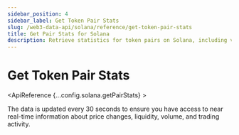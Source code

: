 ```yaml
---
sidebar_position: 4
sidebar_label: Get Token Pair Stats
slug: /web3-data-api/solana/reference/get-token-pair-stats
title: Get Pair Stats for Solana
description: Retrieve statistics for token pairs on Solana, including volume and liquidity data.
---
```




# Get Token Pair Stats <MainnetBadge />

<ApiReference {...config.solana.getPairStats} >
<EthereumApiBanner
  customTitle="Looking for token pair stats on EVM?"
  customText="Access token pair stats on EVM using our API."
  customButtonText="Explore EVM API"
  customButtonLink="/web3-data-api/evm/reference/get-token-pair-stats"
/>

<Admonition type="info" title="Note">

The data is updated every 30 seconds to ensure you have access to near real-time information about price changes, liquidity, volume, and trading activity.

</Admonition>
</ApiReference>
